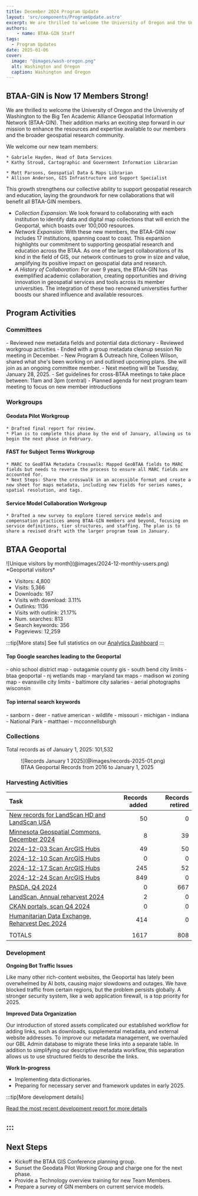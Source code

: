 ```yaml
---
title: December 2024 Program Update
layout: 'src/components/ProgramUpdate.astro'
excerpt: We are thrilled to welcome the University of Oregon and the University of Washington to the Big Ten Academic Alliance Geospatial Information Network (BTAA-GIN). Their addition marks an exciting step forward in our mission to enhance the resources and expertise available to our members and the broader geospatial research community.
authors:
    - name: BTAA-GIN Staff
tags:
  - Program Updates
date: 2025-01-06
cover: 
  image: "@images/wash-oregon.png"
  alt: Washington and Oregon
  caption: Washington and Oregon
---
```


<div class="monthly-highlight">

## BTAA-GIN is Now 17 Members Strong!


We are thrilled to welcome the University of Oregon and the University of Washington to the Big Ten Academic Alliance Geospatial Information Network (BTAA-GIN). Their addition marks an exciting step forward in our mission to enhance the resources and expertise available to our members and the broader geospatial research community.

We welcome our new team members:  

<CardGrid>

<Card title = "University of Oregon">

	* Gabriele Hayden, Head of Data Services   
	* Kathy Stroud, Cartographic and Government Information Librarian

</Card>

<Card title = "University of Washington">

	* Matt Parsons, Geospatial Data & Maps Librarian  
	* Allison Anderson, GIS Infrastructure and Support Specialist

  </Card>

</CardGrid>

This growth strengthens our collective ability to support geospatial research and education, laying the groundwork for new collaborations that will benefit all BTAA-GIN members.

* *Collection Expansion*: We look forward to collaborating with each institution to identify data and digital map collections that will enrich the Geoportal, which boasts over 100,000 resources.
* *Network Expansion*: With these new members, the BTAA-GIN now includes 17 institutions, spanning coast to coast. This expansion highlights our commitment to supporting geospatial research and education across the BTAA. As one of the largest collaborations of its kind in the field of GIS, our network continues to grow in size and value, amplifying its positive impact on geospatial data and research.
* *A History of Collaboration*: For over 9 years, the BTAA-GIN has exemplified academic collaboration, creating opportunities and driving innovation in geospatial services and tools across its member universities. The integration of these two renowned universities further boosts our shared influence and available resources.


</div>



## Program Activities

### Committees

<CardGrid>
  <Card title="TECHnology">
    - Reviewed new metadata fields and potential data dictionary
    - Reviewed workgroup activities
    - Ended with a group metadata cleanup session
  </Card>

  <Card title="Community Engagement">
    No meeting in December.
  </Card>

  <Card title="Knowledge">
    - New Program & Outreach hire, Colleen Wilson, shared what she's been working on and outlined upcoming plans. She will join as an ongoing committee member.
    - Next meeting will be Tuesday, January 28, 2025.
  </Card>

  <Card title="Coordination">
    - Set guidelines for cross-BTAA meetings to take place between: 11am and 3pm (central)
    - Planned agenda for next program team meeting to focus on new member introductions
  </Card>
</CardGrid>

### Workgroups

<Card>

#### Geodata Pilot Workgroup

	* Drafted final report for review.  
	* Plan is to complete this phase by the end of January, allowing us to begin the next phase in February.

#### FAST for Subject Terms Workgroup

	* MARC to GeoBTAA Metadata Crosswalk: Mapped GeoBTAA fields to MARC fields but needs to reverse the process to ensure all MARC fields are accounted for.  
	* Next Steps: Share the crosswalk in an accessible format and create a new sheet for maps metadata, including new fields for series names, spatial resolution, and tags.

#### Service Model Collaboration Workgroup

	* Drafted a new survey to explore tiered service models and compensation practices among BTAA-GIN members and beyond, focusing on service definitions, tier structures, and staffing. The plan is to share a revised draft with the larger program team in January.
	
	
</Card>



## BTAA Geoportal 

<TwoThirdsLayout>
<div slot="left">
![Unique visitors by month](@images/2024-12-monthly-users.png)
*Geoportal visitors*
</div>
<div slot="right">
<div class="compact-list">

* Visitors: 4,800  
* Visits: 5,366  
* Downloads: 167  
* Visits with download: 3.11%  
* Outlinks: 1136  
* Visits with outlink: 21.17%  
* Num. searches: 813  
* Search keywords: 356  
* Pageviews: 12,259
</div>
</div>
</TwoThirdsLayout>

:::tip[More stats]
See full statistics on our [Analytics Dashboard](https://tableau.umn.edu/t/UL/views/BTAAGeoportalusageMatomo/Monthlycharts?%3Aembed=y&%3AisGuestRedirectFromVizportal=y)
:::

#### Top Google searches leading to the Geoportal
<ChipList class="not-content">
- ohio school district map
- outagamie county gis 
- south bend city limits 
- btaa geoportal
- nj wetlands map
- maryland tax maps
- madison wi zoning map
- evansville city limits
- baltimore city salaries
- aerial photographs wisconsin 

</ChipList>

#### Top internal search keywords
<ChipList class="not-content">
- sanborn 
- deer
- native american  
- wildlife  
- missouri  
- michigan  
- indiana  
- National Park 
- matthaei  
- mcconnellsburgh
</ChipList>

### Collections

<p class="records-total">Total records as of January 1, 2025: 101,532</p>

<figure markdown="span">
  ![Records January 1 2025](@images/records-2025-01.png)
  <figcaption>BTAA Geoportal Records from 2016 to 
January 1, 2025</figcaption>
</figure>


### Harvesting Activities

| Task | Records added | Records retired |
| :---- | -----: | -----: |
| [New records for LandScan HD and LandScan USA](https://github.com/geobtaa/metadata/issues/570) | 50 | 0 |
| [Minnesota Geospatial Commons, December 2024](https://github.com/geobtaa/metadata/issues/719) | 8 | 39 |
| [2024-12-03 Scan ArcGIS Hubs](https://github.com/geobtaa/metadata/issues/735) | 49 | 50 |
| [2024-12-10 Scan ArcGIS Hubs](https://github.com/geobtaa/metadata/issues/736) | 0 | 0 |
| [2024-12-17 Scan ArcGIS Hubs](https://github.com/geobtaa/metadata/issues/737) | 245 | 52 |
| [2024-12-24 Scan ArcGIS Hubs](https://github.com/geobtaa/metadata/issues/740) | 849 | 0 |
| [PASDA, Q4 2024](https://github.com/geobtaa/metadata/issues/741) | 0 | 667 |
| [LandScan, Annual reharvest 2024](https://github.com/geobtaa/metadata/issues/747) | 2 | 0 |
| [CKAN portals, scan Q4 2024](https://github.com/geobtaa/metadata/issues/749) | 0 | 0 |
| [Humanitarian Data Exchange, Reharvest Dec 2024](https://github.com/geobtaa/metadata/issues/750) | 414 | 0 |
|  |  |  |
| TOTALS | 1617 | 808 |

### Development

**Ongoing Bot Traffic Issues**

Like many other rich-content websites, the Geoportal has lately been overwhelmed by AI bots, causing major slowdowns and outages. We have blocked traffic from certain regions, but the problem persists globally. A stronger security system, like a web application firewall, is a top priority for 2025.

**Improved Data Organization**

Our introduction of stored assets complicated our established workflow for adding links, such as downloads, supplemental metadata, and external website addresses. To improve our metadata management, we overhauled our GBL Admin database to migrate these links into a separate table. In addition to simplifying our descriptive metadata workflow, this separation allows us to use structured fields to describe the links.

**Work In-progress**

* Implementing data dictionaries.  
* Preparing for necessary server and framework updates in early 2025.

:::tip[More development details]

[Read the most recent development report for more details](https://docs.google.com/document/d/1S2mSDHVWHLZ6OeLEpNCo82X7fpl0ouBvelxDV7X4p08/edit?usp=sharing)

:::
---

## Next Steps

* Kickoff the BTAA GIS Conference planning group.  
* Sunset the Geodata Pilot Working Group and charge one for the next phase.  
* Provide a Technology overview training for new Team Members.  
* Prepare a survey of GIN members on current service models.


